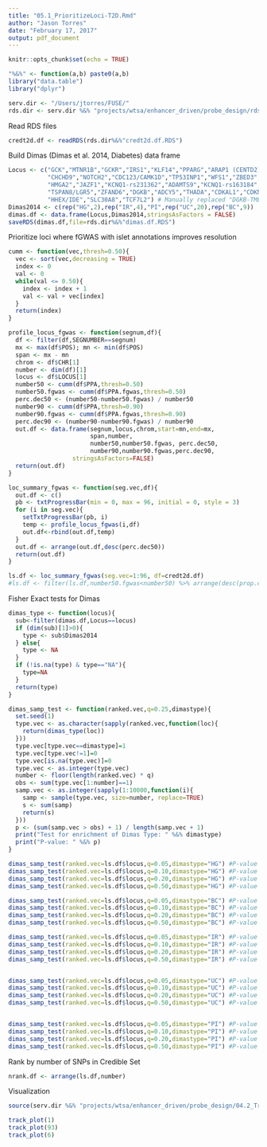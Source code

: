 ```yaml
---
title: "05.1_PrioritizeLoci-T2D.Rmd"
author: "Jason Torres"
date: "February 17, 2017"
output: pdf_document
---
```


```r
knitr::opts_chunk$set(echo = TRUE)
```


```r


"%&%" <- function(a,b) paste0(a,b) 
library("data.table")
library("dplyr")

serv.dir <- "/Users/jtorres/FUSE/"
rds.dir <- serv.dir %&% "projects/wtsa/enhancer_driven/probe_design/rds/"
```


Read RDS files


```r

credt2d.df <- readRDS(rds.dir%&%"credt2d.df.RDS")

```



Build Dimas (Dimas et al. 2014, Diabetes) data frame 


```r
Locus <- c("GCK","MTNR1B","GCKR","IRS1","KLF14","PPARG","ARAP1 (CENTD2)","HNF1B (TCF2)","HCCA2","HNF1A",
           "CHCHD9","NOTCH2","CDC123/CAMK1D","TP53INP1","WFS1","ZBED3","IGF2BP2","PRC1",
           "HMGA2","JAZF1","KCNQ1-rs231362","ADAMTS9","KCNQ1-rs163184","BCL11A","KCNJ11",
           "TSPAN8/LGR5","ZFAND6","DGKB","ADCY5","THADA","CDKAL1","CDKN2A/B","PROX1",
           "HHEX/IDE","SLC30A8","TCF7L2") # Manually replaced "DGKB-TMEM195" with "DGKB"
Dimas2014 <- c(rep("HG",2),rep("IR",4),"PI",rep("UC",20),rep("BC",9))
dimas.df <- data.frame(Locus,Dimas2014,stringsAsFactors = FALSE)
saveRDS(dimas.df,file=rds.dir%&%"dimas.df.RDS")

```


Prioritize loci where fGWAS with islet annotations improves resolution 


```r

cumm <- function(vec,thresh=0.50){
  vec <- sort(vec,decreasing = TRUE)
  index <- 0 
  val <- 0
  while(val <= 0.50){
    index <- index + 1 
    val <- val + vec[index]
  }
  return(index)
}

profile_locus_fgwas <- function(segnum,df){
  df <- filter(df,SEGNUMBER==segnum)
  mx <- max(df$POS); mn <- min(df$POS)
  span <- mx - mn
  chrom <- df$CHR[1]  
  number <- dim(df)[1]
  locus <- df$LOCUS[1]
  number50 <- cumm(df$PPA,thresh=0.50)
  number50.fgwas <- cumm(df$PPA.fgwas,thresh=0.50)
  perc.dec50 <- (number50-number50.fgwas) / number50
  number90 <- cumm(df$PPA,thresh=0.90)
  number90.fgwas <- cumm(df$PPA.fgwas,thresh=0.90)
  perc.dec90 <- (number90-number90.fgwas) / number90
  out.df <- data.frame(segnum,locus,chrom,start=mn,end=mx,
                       span,number,
                       number50,number50.fgwas, perc.dec50,
                       number90,number90.fgwas,perc.dec90,
                  stringsAsFactors=FALSE)
  return(out.df)
}

loc_summary_fgwas <- function(seg.vec,df){
  out.df <- c()
  pb <- txtProgressBar(min = 0, max = 96, initial = 0, style = 3)
  for (i in seg.vec){
    setTxtProgressBar(pb, i) 
    temp <- profile_locus_fgwas(i,df)
    out.df<-rbind(out.df,temp)
  }
  out.df <- arrange(out.df,desc(perc.dec50))
  return(out.df)
}

ls.df <- loc_summary_fgwas(seg.vec=1:96, df=credt2d.df)
#ls.df <- filter(ls.df,number50.fgwas<number50) %>% arrange(desc(prop.changed))


```

Fisher Exact tests for Dimas 

```r

dimas_type <- function(locus){
  sub<-filter(dimas.df,Locus==locus)
  if (dim(sub)[1]>0){
    type <- sub$Dimas2014
  } else{
    type <- NA
  }
  if (!is.na(type) & type=="NA"){
    type=NA
  }
  return(type)
}

dimas_samp_test <- function(ranked.vec,q=0.25,dimastype){
  set.seed(1)
  type.vec <- as.character(sapply(ranked.vec,function(loc){
    return(dimas_type(loc))
  }))
  type.vec[type.vec==dimastype]=1
  type.vec[type.vec!=1]=0
  type.vec[is.na(type.vec)]=0
  type.vec <- as.integer(type.vec)
  number <- floor(length(ranked.vec) * q)
  obs <- sum(type.vec[1:number]==1)
  samp.vec <- as.integer(sapply(1:10000,function(i){
    samp <- sample(type.vec, size=number, replace=TRUE)
    s <- sum(samp)
    return(s)
  }))
  p <- (sum(samp.vec > obs) + 1) / length(samp.vec + 1)
  print("Test for enrichment of Dimas Type: " %&% dimastype)
  print("P-value: " %&% p)
}

dimas_samp_test(ranked.vec=ls.df$locus,q=0.05,dimastype="HG") #P-value = 0.0808
dimas_samp_test(ranked.vec=ls.df$locus,q=0.10,dimastype="HG") #P-value = 0.0169
dimas_samp_test(ranked.vec=ls.df$locus,q=0.20,dimastype="HG") #P-value = 0.0071
dimas_samp_test(ranked.vec=ls.df$locus,q=0.50,dimastype="HG") #P-value = 0.0755

dimas_samp_test(ranked.vec=ls.df$locus,q=0.05,dimastype="BC") #P-value = 0.073
dimas_samp_test(ranked.vec=ls.df$locus,q=0.10,dimastype="BC") #P-value = 0.28
dimas_samp_test(ranked.vec=ls.df$locus,q=0.20,dimastype="BC") #P-value = 0.65
dimas_samp_test(ranked.vec=ls.df$locus,q=0.50,dimastype="BC") #P-value = 0.3094

dimas_samp_test(ranked.vec=ls.df$locus,q=0.05,dimastype="IR") #P-value = 0.1211
dimas_samp_test(ranked.vec=ls.df$locus,q=0.10,dimastype="IR") #P-value = 0.2488
dimas_samp_test(ranked.vec=ls.df$locus,q=0.20,dimastype="IR") #P-value = 0.4557
dimas_samp_test(ranked.vec=ls.df$locus,q=0.50,dimastype="IR") #P-value = 0.4496


dimas_samp_test(ranked.vec=ls.df$locus,q=0.05,dimastype="UC") #P-value = 0.5099
dimas_samp_test(ranked.vec=ls.df$locus,q=0.10,dimastype="UC") #P-value = 0.4517
dimas_samp_test(ranked.vec=ls.df$locus,q=0.20,dimastype="UC") #P-value = 0.1945
dimas_samp_test(ranked.vec=ls.df$locus,q=0.50,dimastype="UC") #P-value = 0.4049


dimas_samp_test(ranked.vec=ls.df$locus,q=0.05,dimastype="PI") #P-value = 0.0426
dimas_samp_test(ranked.vec=ls.df$locus,q=0.10,dimastype="PI") #P-value = 0.0899
dimas_samp_test(ranked.vec=ls.df$locus,q=0.20,dimastype="PI") #P-value = 0.1805
dimas_samp_test(ranked.vec=ls.df$locus,q=0.50,dimastype="PI") #P-value = 0.0907


```


Rank by number of SNPs in Credible Set 


```r

nrank.df <- arrange(ls.df,number)

```




Visualization 


```r

source(serv.dir %&% "projects/wtsa/enhancer_driven/probe_design/04.2_TrackPlot.R")

track_plot(1)
track_plot(93)
track_plot(6)


```

